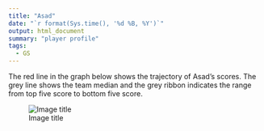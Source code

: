 ```yaml
---
title: "Asad"
date: "`r format(Sys.time(), '%d %B, %Y')`"
output: html_document
summary: "player profile"
tags:
  - GS
---
```


The red line in the graph below shows the trajectory of Asad's scores. The grey line shows the team median and the grey ribbon indicates the range from top five score to bottom five score.

![Image title](Asad.jpg)
